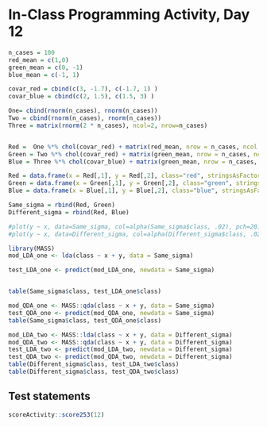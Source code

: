 # In-Class Programming Activity, Day 12

```r

n_cases = 100
red_mean = c(1,0)
green_mean = c(0, -1)
blue_mean = c(-1, 1)

covar_red = cbind(c(3, -1.7), c(-1.7, 1) )
covar_blue = cbind(c(2, 1.5), c(1.5, 3) )

One= cbind(rnorm(n_cases), rnorm(n_cases))
Two = cbind(rnorm(n_cases), rnorm(n_cases))
Three = matrix(rnorm(2 * n_cases), ncol=2, nrow=n_cases)


Red =  One %*% chol(covar_red) + matrix(red_mean, nrow = n_cases, ncol = 2, byrow = TRUE)
Green = Two %*% chol(covar_red) + matrix(green_mean, nrow = n_cases, ncol = 2, byrow = TRUE)
Blue = Three %*% chol(covar_blue) + matrix(green_mean, nrow = n_cases, ncol = 2, byrow = TRUE)

Red = data.frame(x = Red[,1], y = Red[,2], class="red", stringsAsFactors = FALSE)
Green = data.frame(x = Green[,1], y = Green[,2], class="green", stringsAsFactors = FALSE)
Blue = data.frame(x = Blue[,1], y = Blue[,2], class="blue", stringsAsFactors = FALSE)

Same_sigma = rbind(Red, Green)
Different_sigma = rbind(Red, Blue)

#plot(y ~ x, data=Same_sigma, col=alpha(Same_sigma$class, .02), pch=20)
#plot(y ~ x, data=Different_sigma, col=alpha(Different_sigma$class, .02), pch=20)

library(MASS)
mod_LDA_one <- lda(class ~ x + y, data = Same_sigma)

test_LDA_one <- predict(mod_LDA_one, newdata = Same_sigma)


table(Same_sigma$class, test_LDA_one$class)

mod_QDA_one <- MASS::qda(class ~ x + y, data = Same_sigma)
test_QDA_one <- predict(mod_QDA_one, newdata = Same_sigma)
table(Same_sigma$class, test_QDA_one$class)

mod_LDA_two <- MASS::lda(class ~ x + y, data = Different_sigma)
mod_QDA_two <- MASS::qda(class ~ x + y, data = Different_sigma)
test_LDA_two <- predict(mod_LDA_two, newdata = Different_sigma)
test_QDA_two <- predict(mod_QDA_two, newdata = Different_sigma)
table(Different_sigma$class, test_LDA_two$class)
table(Different_sigma$class, test_QDA_two$class)


```



## Test statements

```r
scoreActivity::score253(12)
```